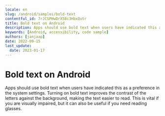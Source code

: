 ```yaml
---
locale: en
slug: /android/samples/bold-text
contentful_id: 7rJCSPHwDrX58c3HbxQvtr
title: Bold text on Android
description: Apps should use bold text when users have indicated this as a preference in the system settings.
keywords: [Android, accessibility, code sample]
authors: [janjaap]
date: 2022-09-15
last_update:
  date: 2023-01-17
---
```


# Bold text on Android

Apps should use bold text when users have indicated this as a preference in the system settings. Turning on bold text improves the contrast of the letters against the background, making the text easier to read. This is vital if you are visually impaired, but it can also be useful if you need reading glasses.

<CodeSample id="text-bold" framework="android" locale="en"/>
